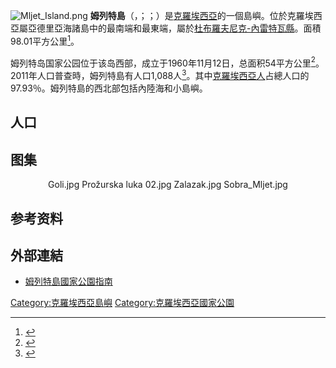 {{Infobox islands
| name             = 姆列特島
| image name       = Great Lake, Island of Mljet, Croatia.JPG
| image caption    = 姆列特島的湖泊
| image size       =
| map image        = Croatia - Mljet.PNG
| map caption      = 
| native name      =
| native name link = 克罗地亚语
| nickname         =
| location         = [[亞得里亞海|亞得里亞海]]
| coordinates      = {{coord|42|44|N|17|31|E|display=inline,title}}
| archipelago      = 
| area_km2         = 98.01
| rank             =
| length_km        = 37
| width_km         = 3.2
| coastline_km     = 135.185
| highest mount    = Veliki grad
| elevation_m      = 514
| country          = 克羅埃西亞
| country admin divisions title     = [[克羅埃西亞行政區劃|縣]]
| country admin divisions           = [[杜布羅夫斯克-內雷特瓦縣|杜布羅夫斯克-內雷特瓦縣]]
| country capital city              =
| country largest city              = Babino Polje
| country largest city population   = 336
| country leader title              =
| country leader name               =
| population       = 1,111
| population as of = 2001
| density_km2      = 11.34
| ethnic groups    = 97.93% [[克羅埃西亞人|克羅埃西亞人]]
| additional info  =
}}
[[File:Mljet_Island.png|right]]
'''姆列特島'''（{{lang-hr|Mljet}}，{{IPA-sh|mʎɛ̂t|pron}}；{{lang-la|Melita}}；{{lang-it|Meleda}}）是[[克羅埃西亞|克羅埃西亞]]的一個島嶼。位於克羅埃西亞屬亞德里亞海諸島中的最南端和最東端，屬於[[杜布羅夫尼克-內雷特瓦縣|杜布羅夫尼克-內雷特瓦縣]]。面積98.01平方公里<ref>{{cite web|url=http://www.undp.hr/upload/file/227/113690/FILENAME/31_07_Kartiranje_stanista_Dal...u_prioritetnim_podrucjima_S_.pdf|title=Priručnik o kartama staništa Dalmacije|date=2009|format=PDF|language=hr,en|page=97|accessdate=2011-02-14|archive-date=2011-07-21|archive-url=https://web.archive.org/web/20110721102630/http://www.undp.hr/upload/file/227/113690/FILENAME/31_07_Kartiranje_stanista_Dal...u_prioritetnim_podrucjima_S_.pdf|dead-url=no}}</ref>。

姆列特岛国家公园位于该岛西部，成立于1960年11月12日，总面积54平方公里<ref name="Duplancic-Cala-Ujevic">{{cite journal|url=http://www.academa.si/zff/Duplancic_Cala_Ujevic_9_1-1.pdf|title=Coastline lengths and areas of islands in the Croatian part of the Adriatic Sea determined from the topographic maps at the scale of 1 : 25 000|journal=Geoadria|location=[[扎达尔|Zadar]]|volume=9|issue=1|pages=5–32|date=2004|last1=Duplančić Leder|first1=Tea|last2=Ujević|first2=Tin|last3=Čala|first3=Mendi|format=PDF|accessdate=2011-01-21|author=|archive-url=https://web.archive.org/web/20160804095537/http://www.academa.si/zff/Duplancic_Cala_Ujevic_9_1-1.pdf|archive-date=2016-08-04|dead-url=yes}}</ref>。2011年人口普查時，姆列特島有人口1,088人<ref name="Census 2011">{{Croatian Census 2011|S|19|2682}}</ref>。其中[[克羅埃西亞人|克羅埃西亞人]]占總人口的97.93％。姆列特島的西北部包括內陸海和小島嶼。

==人口==
{{Vertical bar chart|type=demography|width=650|name=姆列特島1857-2001年人口变化|note=来源：www.dzs.hr<ref>[http://www.dzs.hr/Hrv/pxweb2003/Dialog/varval.asp?ma=Tabela4_19&ti=Dubrova%E8ko%2Dneretvanska+%9Eupanija+%2D+broj+stanovnika+po+naseljima+&path=../Database/Naselja%20i%20stanovnistvo%20Republike%20Hrvatske/4%20Stanovnistvo%20naselja/&lang=10 Naselja i stanovništvo Republike Hrvatske 1857.-2001., www.dzs.hr]{{hr}}</ref>|1857|1330|1869|1381|1880|1509|1890|1623|1900|1617|1910|1915|1921|1934|1931|2050|1953|2054|1961|1963|1971|1938|1981|1382|1991|1237|2001|1111|2011|1088}}

==图集==
<center>
<gallery mode="packed">
Goli.jpg
Prožurska luka 02.jpg
Zalazak.jpg
Sobra_Mljet.jpg
</gallery>
</center>

==参考资料==
{{reflist}}
== 外部連結 ==
{{Commonscat|Melita|姆列特島}}

*[http://www.croatiatraveller.com/southern_dalmatia/Mljet.htm/ 姆列特島國家公園指南]{{Wayback|url=http://www.croatiatraveller.com/southern_dalmatia/Mljet.htm/ |date=20120501145156 }}
{{克罗地亚国家公园}}
{{达尔马提亚地标}}
{{克罗地亚有人居住岛屿}}
{{Authority control}}
[[Category:克羅埃西亞島嶼|Category:克羅埃西亞島嶼]]
[[Category:克羅埃西亞國家公園|Category:克羅埃西亞國家公園]]